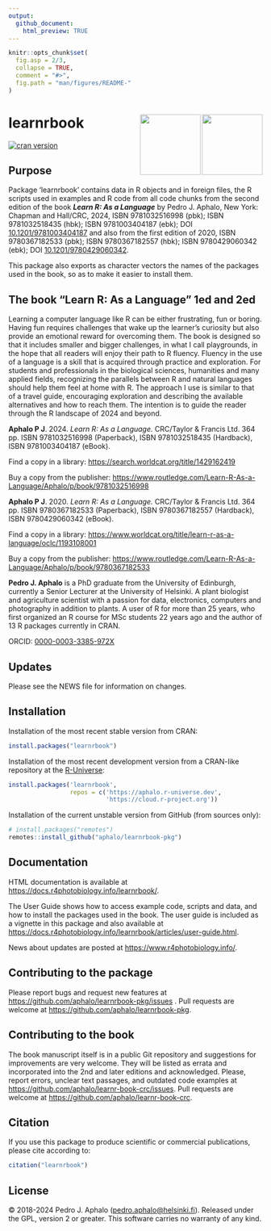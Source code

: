 ```yaml
---
output:
  github_document:
    html_preview: TRUE
---
```


```r
knitr::opts_chunk$set(
  fig.asp = 2/3,
  collapse = TRUE,
  comment = "#>",
  fig.path = "man/figures/README-"
)
```

# learnrbook <img src="man/figures/cover-small-1ed.png" align="right" width="120"/> <img src="man/figures/cover-small-2ed.png" align="right" width="120"/>

[![cran version](https://www.r-pkg.org/badges/version/learnrbook)](https://cran.r-project.org/package=learnrbook)

## Purpose

Package 'learnrbook' contains data in R objects and in foreign files, the R scripts used in examples and R code from all code chunks from the second edition of the book ***Learn R: As a Language*** by Pedro J. Aphalo, New York: Chapman and Hall/CRC, 2024, ISBN 9781032516998 (pbk); ISBN 9781032518435 (hbk); ISBN 9781003404187 (ebk); DOI [ 10.1201/9781003404187](https://doi.org/10.1201/9781003404187) and also from the first edition of 2020, ISBN 9780367182533 (pbk); ISBN 9780367182557 (hbk); ISBN 9780429060342 (ebk); DOI [10.1201/9780429060342](https://doi.org/10.1201/9780429060342).

This package also exports as character vectors the names of the packages used in the book, so as to make it easier to install them.

## The book "Learn R: As a Language" 1ed and 2ed

Learning a computer language like R can be either frustrating, fun or boring. Having fun requires challenges that wake up the learner's curiosity but also provide an emotional reward for overcoming them. The book is designed so that it includes smaller and bigger challenges, in what I call playgrounds, in the hope that all readers will enjoy their path to R fluency. Fluency in the use of a language is a skill that is acquired through practice and exploration. For students and professionals in the biological sciences, humanities and many applied fields, recognizing the parallels between R and natural languages should help them feel at home with R. The approach I use is similar to that of a travel guide, encouraging exploration and describing the available alternatives and how to reach them. The intention is to guide the reader through the R landscape of 2024 and beyond.

**Aphalo P J**. 2024. *Learn R: As a Language.* CRC/Taylor & Francis Ltd. 364 pp. ISBN 9781032516998 (Paperback), ISBN 9781032518435 (Hardback), ISBN 9781003404187 (eBook).

Find a copy in a library: <https://search.worldcat.org/title/1429162419>

Buy a copy from the publisher: <https://www.routledge.com/Learn-R-As-a-Language/Aphalo/p/book/9781032516998>

**Aphalo P J**. 2020. *Learn R: As a Language.* CRC/Taylor & Francis Ltd. 364 pp. ISBN 9780367182533 (Paperback), ISBN 9780367182557 (Hardback), ISBN 9780429060342 (eBook).

Find a copy in a library: <https://www.worldcat.org/title/learn-r-as-a-language/oclc/1193108001>

Buy a copy from the publisher: <https://www.routledge.com/Learn-R-As-a-Language/Aphalo/p/book/9780367182533>

**Pedro J. Aphalo** is a PhD graduate from the University of Edinburgh, currently a Senior Lecturer at the University of Helsinki. A plant biologist and agriculture scientist with a passion for data, electronics, computers and photography in addition to plants. A user of R for more than 25 years, who first organized an R course for MSc students 22 years ago and the author of 13 R packages currently in CRAN.

ORCID: [0000-0003-3385-972X](https://orcid.org/0000-0003-3385-972X "public ORCID profile")

## Updates

Please see the NEWS file for information on changes.

## Installation

Installation of the most recent stable version from CRAN:

```r
install.packages("learnrbook")
```

Installation of the most recent development version from a CRAN-like repository at the [R-Universe](https://aphalo.r-universe.dev/):

```r
install.packages('learnrbook', 
                 repos = c('https://aphalo.r-universe.dev', 
                           'https://cloud.r-project.org'))
```

Installation of the current unstable version from GitHub (from sources only):

```r
# install.packages("remotes")
remotes::install_github("aphalo/learnrbook-pkg")
```

## Documentation

HTML documentation is available at <https://docs.r4photobiology.info/learnrbook/>.

The User Guide shows how to access example code, scripts and data, and how to install the packages used in the book. The user guide is included as a vignette in this package and also available at <https://docs.r4photobiology.info/learnrbook/articles/user-guide.html>.

News about updates are posted at <https://www.r4photobiology.info/>.

## Contributing to the package

Please report bugs and request new features at <https://github.com/aphalo/learnrbook-pkg/issues> . Pull requests are welcome at <https://github.com/aphalo/learnrbook-pkg>.

## Contributing to the book

The book manuscript itself is in a public Git repository and suggestions for improvements are very welcome. They will be listed as errata and incorporated into the 2nd and later editions and acknowledged. Please, report errors, unclear text passages, and outdated code examples at <https://github.com/aphalo/learnr-book-crc/issues>. Pull requests are welcome at <https://github.com/aphalo/learnr-book-crc>.

## Citation

If you use this package to produce scientific or commercial publications, please cite according to:

```r
citation("learnrbook")
```

## License

© 2018-2024 Pedro J. Aphalo ([pedro.aphalo\@helsinki.fi](mailto:pedro.aphalo@helsinki.fi)). Released under the GPL, version 2 or greater. This software carries no warranty of any kind.

